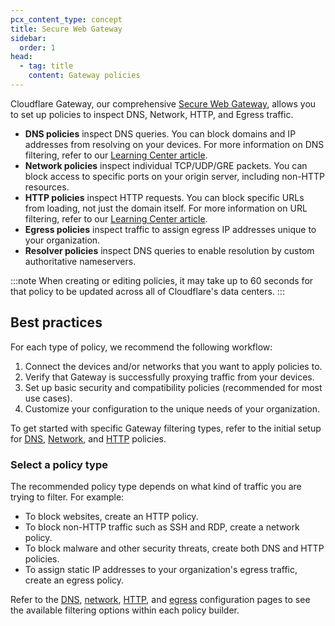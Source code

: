 ```yaml
---
pcx_content_type: concept
title: Secure Web Gateway
sidebar:
  order: 1
head:
  - tag: title
    content: Gateway policies
---
```



Cloudflare Gateway, our comprehensive [Secure Web Gateway](https://www.cloudflare.com/learning/access-management/what-is-a-secure-web-gateway/), allows you to set up policies to inspect DNS, Network, HTTP, and Egress traffic.

- **DNS policies** inspect DNS queries. You can block domains and IP addresses from resolving on your devices. For more information on DNS filtering, refer to our [Learning Center article](https://www.cloudflare.com/learning/access-management/what-is-dns-filtering/).
- **Network policies** inspect individual TCP/UDP/GRE packets. You can block access to specific ports on your origin server, including non-HTTP resources.
- **HTTP policies** inspect HTTP requests. You can block specific URLs from loading, not just the domain itself. For more information on URL filtering, refer to our [Learning Center article](https://www.cloudflare.com/learning/access-management/what-is-url-filtering/).
- **Egress policies** inspect traffic to assign egress IP addresses unique to your organization.
- **Resolver policies** inspect DNS queries to enable resolution by custom authoritative nameservers.

:::note
When creating or editing policies, it may take up to 60 seconds for that policy to be updated across all of Cloudflare's data centers.
:::

<Stream
	id="48a3b49b7cdfaef0b3044d1530c82c19"
	title="SASE - Protect your users from Internet risks"
	thumbnail="https://pub-d9bf66e086fb4b639107aa52105b49dd.r2.dev/Video-5-Protect-your-users-from-Internet-risks.jpg"
/>

## Best practices

For each type of policy, we recommend the following workflow:

1. Connect the devices and/or networks that you want to apply policies to.
2. Verify that Gateway is successfully proxying traffic from your devices.
3. Set up basic security and compatibility policies (recommended for most use cases).
4. Customize your configuration to the unique needs of your organization.

To get started with specific Gateway filtering types, refer to the initial setup for [DNS](/cloudflare-one/policies/gateway/initial-setup/dns/), [Network](/cloudflare-one/policies/gateway/initial-setup/network/), and [HTTP](/cloudflare-one/policies/gateway/initial-setup/http/) policies.

### Select a policy type

The recommended policy type depends on what kind of traffic you are trying to filter. For example:

- To block websites, create an HTTP policy.
- To block non-HTTP traffic such as SSH and RDP, create a network policy.
- To block malware and other security threats, create both DNS and HTTP policies.
- To assign static IP addresses to your organization's egress traffic, create an egress policy.

Refer to the [DNS](/cloudflare-one/policies/gateway/dns-policies/), [network](/cloudflare-one/policies/gateway/network-policies/), [HTTP](/cloudflare-one/policies/gateway/http-policies/), and [egress](/cloudflare-one/policies/gateway/egress-policies/) configuration pages to see the available filtering options within each policy builder.
